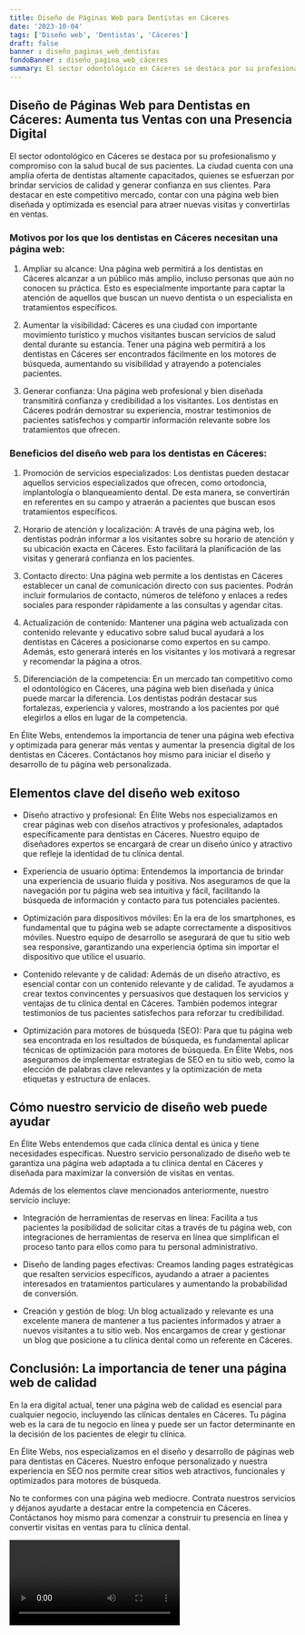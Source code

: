 ```yaml
---
title: Diseño de Páginas Web para Dentistas en Cáceres
date: '2023-10-04'
tags: ['Diseño web', 'Dentistas', 'Cáceres']
draft: false
banner : diseño_paginas_web_dentistas
fondoBanner : diseño_pagina_web_cáceres
summary: El sector odontológico en Cáceres se destaca por su profesionalismo y compromiso con la salud bucal de sus pacientes. La ciudad cuenta con una amplia oferta de dentistas altamente capacitados, quienes se esfuerzan por brindar servicios de calidad y generar confianza en sus clientes. Para destacar en este competitivo mercado, contar con una página web bien diseñada y optimizada es esencial para atraer nuevas visitas y convertirlas en ventas.
---
```


## Diseño de Páginas Web para Dentistas en Cáceres: Aumenta tus Ventas con una Presencia Digital

El sector odontológico en Cáceres se destaca por su profesionalismo y compromiso con la salud bucal de sus pacientes. La ciudad cuenta con una amplia oferta de dentistas altamente capacitados, quienes se esfuerzan por brindar servicios de calidad y generar confianza en sus clientes. Para destacar en este competitivo mercado, contar con una página web bien diseñada y optimizada es esencial para atraer nuevas visitas y convertirlas en ventas.

### Motivos por los que los dentistas en Cáceres necesitan una página web:

1. Ampliar su alcance: Una página web permitirá a los dentistas en Cáceres alcanzar a un público más amplio, incluso personas que aún no conocen su práctica. Esto es especialmente importante para captar la atención de aquellos que buscan un nuevo dentista o un especialista en tratamientos específicos.

2. Aumentar la visibilidad: Cáceres es una ciudad con importante movimiento turístico y muchos visitantes buscan servicios de salud dental durante su estancia. Tener una página web permitirá a los dentistas en Cáceres ser encontrados fácilmente en los motores de búsqueda, aumentando su visibilidad y atrayendo a potenciales pacientes.

3. Generar confianza: Una página web profesional y bien diseñada transmitirá confianza y credibilidad a los visitantes. Los dentistas en Cáceres podrán demostrar su experiencia, mostrar testimonios de pacientes satisfechos y compartir información relevante sobre los tratamientos que ofrecen.

### Beneficios del diseño web para los dentistas en Cáceres:

1. Promoción de servicios especializados: Los dentistas pueden destacar aquellos servicios especializados que ofrecen, como ortodoncia, implantología o blanqueamiento dental. De esta manera, se convertirán en referentes en su campo y atraerán a pacientes que buscan esos tratamientos específicos.

2. Horario de atención y localización: A través de una página web, los dentistas podrán informar a los visitantes sobre su horario de atención y su ubicación exacta en Cáceres. Esto facilitará la planificación de las visitas y generará confianza en los pacientes.

3. Contacto directo: Una página web permite a los dentistas en Cáceres establecer un canal de comunicación directo con sus pacientes. Podrán incluir formularios de contacto, números de teléfono y enlaces a redes sociales para responder rápidamente a las consultas y agendar citas.

4. Actualización de contenido: Mantener una página web actualizada con contenido relevante y educativo sobre salud bucal ayudará a los dentistas en Cáceres a posicionarse como expertos en su campo. Además, esto generará interés en los visitantes y los motivará a regresar y recomendar la página a otros.

5. Diferenciación de la competencia: En un mercado tan competitivo como el odontológico en Cáceres, una página web bien diseñada y única puede marcar la diferencia. Los dentistas podrán destacar sus fortalezas, experiencia y valores, mostrando a los pacientes por qué elegirlos a ellos en lugar de la competencia.

En Élite Webs, entendemos la importancia de tener una página web efectiva y optimizada para generar más ventas y aumentar la presencia digital de los dentistas en Cáceres. Contáctanos hoy mismo para iniciar el diseño y desarrollo de tu página web personalizada.

<GifSeo />

<Cta />

## Elementos clave del diseño web exitoso

- Diseño atractivo y profesional: En Élite Webs nos especializamos en crear páginas web con diseños atractivos y profesionales, adaptados específicamente para dentistas en Cáceres. Nuestro equipo de diseñadores expertos se encargará de crear un diseño único y atractivo que refleje la identidad de tu clínica dental.

- Experiencia de usuario óptima: Entendemos la importancia de brindar una experiencia de usuario fluida y positiva. Nos aseguramos de que la navegación por tu página web sea intuitiva y fácil, facilitando la búsqueda de información y contacto para tus potenciales pacientes.

- Optimización para dispositivos móviles: En la era de los smartphones, es fundamental que tu página web se adapte correctamente a dispositivos móviles. Nuestro equipo de desarrollo se asegurará de que tu sitio web sea responsive, garantizando una experiencia óptima sin importar el dispositivo que utilice el usuario.

- Contenido relevante y de calidad: Además de un diseño atractivo, es esencial contar con un contenido relevante y de calidad. Te ayudamos a crear textos convincentes y persuasivos que destaquen los servicios y ventajas de tu clínica dental en Cáceres. También podemos integrar testimonios de tus pacientes satisfechos para reforzar tu credibilidad.

- Optimización para motores de búsqueda (SEO): Para que tu página web sea encontrada en los resultados de búsqueda, es fundamental aplicar técnicas de optimización para motores de búsqueda. En Élite Webs, nos aseguramos de implementar estrategias de SEO en tu sitio web, como la elección de palabras clave relevantes y la optimización de meta etiquetas y estructura de enlaces.

## Cómo nuestro servicio de diseño web puede ayudar

En Élite Webs entendemos que cada clínica dental es única y tiene necesidades específicas. Nuestro servicio personalizado de diseño web te garantiza una página web adaptada a tu clínica dental en Cáceres y diseñada para maximizar la conversión de visitas en ventas.

Además de los elementos clave mencionados anteriormente, nuestro servicio incluye:

- Integración de herramientas de reservas en línea: Facilita a tus pacientes la posibilidad de solicitar citas a través de tu página web, con integraciones de herramientas de reserva en línea que simplifican el proceso tanto para ellos como para tu personal administrativo.

- Diseño de landing pages efectivas: Creamos landing pages estratégicas que resalten servicios específicos, ayudando a atraer a pacientes interesados en tratamientos particulares y aumentando la probabilidad de conversión.

- Creación y gestión de blog: Un blog actualizado y relevante es una excelente manera de mantener a tus pacientes informados y atraer a nuevos visitantes a tu sitio web. Nos encargamos de crear y gestionar un blog que posicione a tu clínica dental como un referente en Cáceres.

## Conclusión: La importancia de tener una página web de calidad

En la era digital actual, tener una página web de calidad es esencial para cualquier negocio, incluyendo las clínicas dentales en Cáceres. Tu página web es la cara de tu negocio en línea y puede ser un factor determinante en la decisión de los pacientes de elegir tu clínica.

En Élite Webs, nos especializamos en el diseño y desarrollo de páginas web para dentistas en Cáceres. Nuestro enfoque personalizado y nuestra experiencia en SEO nos permite crear sitios web atractivos, funcionales y optimizados para motores de búsqueda.

No te conformes con una página web mediocre. Contrata nuestros servicios y déjanos ayudarte a destacar entre la competencia en Cáceres. Contáctanos hoy mismo para comenzar a construir tu presencia en línea y convertir visitas en ventas para tu clínica dental.

<Video />

<CtaBot job='Dentistas' city='Cáceres'/>

<Gmaps query='Cáceres+españa+maps' />
